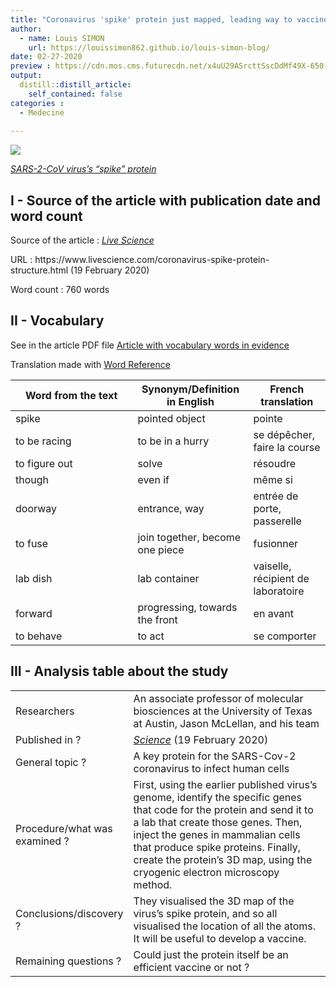 ```yaml
---
title: "Coronavirus 'spike' protein just mapped, leading way to vaccine"
author:
  - name: Louis SIMON
    url: https://louissimon862.github.io/louis-simon-blog/
date: 02-27-2020
preview : https://cdn.mos.cms.futurecdn.net/x4uU29ASrcttSscDdMf49X-650-80.jpg
output:
  distill::distill_article:
    self_contained: false
categories :
  - Medecine
  
---
```


![](https://cdn.mos.cms.futurecdn.net/x4uU29ASrcttSscDdMf49X-650-80.jpg)

[*SARS-2-CoV virus's "spike" protein*](https://cdn.mos.cms.futurecdn.net/x4uU29ASrcttSscDdMf49X-650-80.jpg)


## I - Source of the article with publication date and word count

Source of the article : [*Live Science*](https://www.livescience.com/coronavirus-spike-protein-structure.html)

URL : https://www.livescience.com/coronavirus-spike-protein-structure.html (19 February 2020)
 
Word count : 760 words

## II - Vocabulary

See in the article PDF file [Article with vocabulary words in evidence]()

Translation made with [Word Reference](https://www.wordreference.com/)

| Word from the text | Synonym/Definition in English | French translation |
| ------------------- | ------------------|------------ |
| spike | pointed object | pointe |
| to be racing | to be in a hurry | se dépêcher, faire la course |
| to figure out | solve | résoudre |
| though | even if | même si |
| doorway | entrance, way | entrée de porte, passerelle |
| to fuse | join together, become one piece | fusionner |
| lab dish | lab container | vaiselle, récipient de laboratoire |
| forward | progressing, towards the front | en avant |
| to behave | to act | se comporter |

## III - Analysis table about the study

|                              |                                                                     |
| ---------------------------- | ------------------------------------------------------------------- |
| Researchers                  | An associate professor of molecular biosciences at the University of Texas at Austin, Jason McLellan, and his team |
| Published in ?                |  [*Science*](https://science.sciencemag.org/content/early/2020/02/19/science.abb2507/tab-pdf) (19 February 2020)              |
| General topic ?               | A key protein for the SARS-Cov-2 coronavirus to infect human cells |
| Procedure/what was examined ? | First, using the earlier published virus's genome, identify the specific genes that code for the protein and send it to a lab that create those genes. Then, inject the genes in mammalian cells that produce spike proteins. Finally, create the protein's 3D map, using the cryogenic electron microscopy method. |  
| Conclusions/discovery ?       | They visualised the 3D map of the virus's spike protein, and so all visualised the location of all the atoms. It will be useful to develop a vaccine. |
| Remaining questions ?         | Could just the protein itself be an efficient vaccine or not ? |



